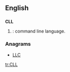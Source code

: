 ==English==

==={{abbreviation}}===
'''CLL'''

# {{computing}}: command line language.

===Anagrams===
* [[LLC#English|LLC]]

[[tr:CLL]]